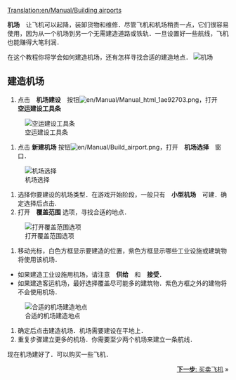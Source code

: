 [[Translation:en/Manual/Building airports]]
{{zh/Manual/教程}}

'''机场'''　让飞机可以起降，装卸货物和维修．尽管飞机和机场稍贵一点，它们很容易使用，因为从一个机场到另一个无需建造道路或铁轨．一旦设置好一些航线，飞机也能赚得大笔利润．

在这个教程你将学会如何建造机场，还有怎样寻找合适的建造地点．
[[File:en/Manual/Build-airport-1.png|frame|none|机场]]

==建造机场==
# 点击　'''机场建设'''　按钮[[File:en/Manual/Manual html 1ae92703.png]]，打开　'''空运建设工具条'''
[[File:en/Manual/Airport construction.png|frame|none|空运建设工具条]]
# 点击 '''新建机场''' 按钮[[File:en/Manual/Build airport.png]]，打开　'''机场选择'''　窗口．
[[File:en/Manual/Build-airport-2.png|frame|none|机场选择]]
# 选择你要建设的机场类型．在游戏开始阶段，一般只有　'''小型机场'''　可建．确定选择后点击.
# 打开　'''覆盖范围''' 选项，寻找合适的地点．
[[File:en/Manual/Coverage-area-highlight.png|frame|none|打开覆盖范围选项]]
# 移动光标，白色方框显示要建造的位置，紫色方框显示哪些工业设施或建筑物将使用该机场．
* 如果建造工业设施用机场，请注意　'''供给'''　和　'''接受'''．
* 如果建造客运机场，最好选择覆盖尽可能多的建筑物．紫色方框之外的建物将不会使用机场．
[[File:en/Manual/Build-airport-3.png|frame|none|合适的机场建造地点]]
# 确定后点击建造机场．机场需要建设在平地上．
# 重复步骤建立更多的机场．你需要至少两个机场来建立一条航线．

现在机场建好了．可以购买一些飞机．

<span style="float: right">[[zh/Manual/教程/买卖飞机|'''下一步''': 买卖飞机]] &raquo;</span>